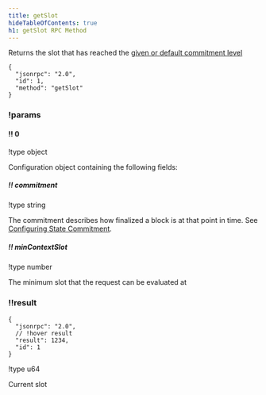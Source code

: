 ```yaml
---
title: getSlot
hideTableOfContents: true
h1: getSlot RPC Method
---
```


Returns the slot that has reached the
[given or default commitment level](/docs/rpc/#configuring-state-commitment)

<APIMethod>

```jsonc !!request
{
  "jsonrpc": "2.0",
  "id": 1,
  "method": "getSlot"
}
```

### !params

#### !! 0

!type object

Configuration object containing the following fields:

##### !! commitment

!type string

The commitment describes how finalized a block is at that point in time. See
[Configuring State Commitment](/docs/rpc#configuring-state-commitment).

##### !! minContextSlot

!type number

The minimum slot that the request can be evaluated at

### !!result

```jsonc !response
{
  "jsonrpc": "2.0",
  // !hover result
  "result": 1234,
  "id": 1
}
```

!type u64

Current slot

</APIMethod>

